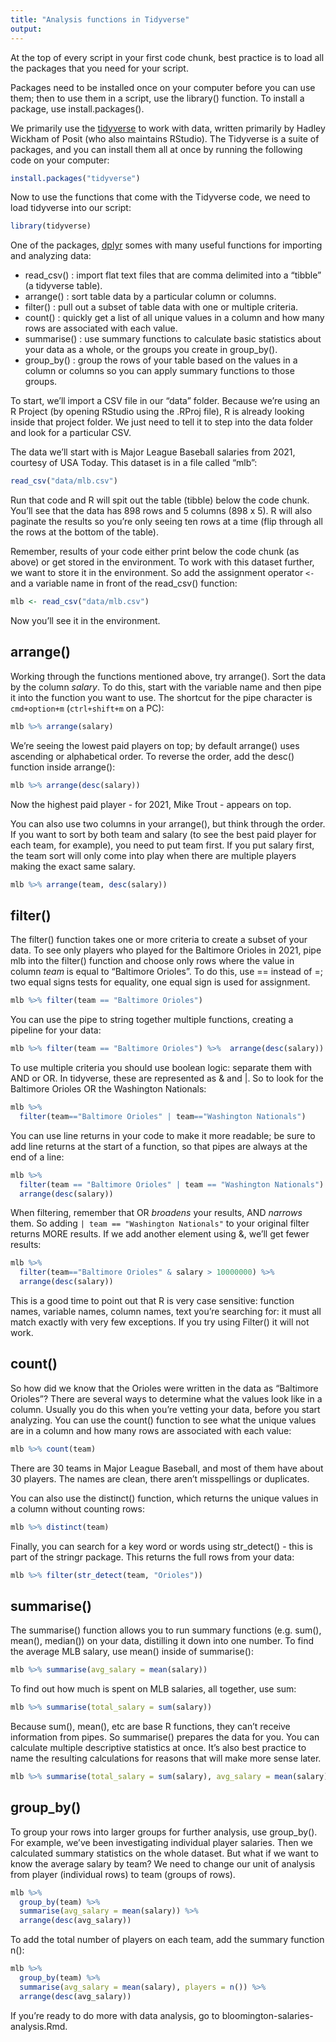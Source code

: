 ```yaml
---
title: "Analysis functions in Tidyverse"
output: 
---
```


At the top of every script in your first code chunk, best practice is to load all the packages that you need for your script.

Packages need to be installed once on your computer before you can use them; then to use them in a script, use the library() function. To install a package, use install.packages().

We primarily use the [tidyverse](https://www.tidyverse.org) to work with data, written primarily by Hadley Wickham of Posit (who also maintains RStudio). The Tidyverse is a suite of packages, and you can install them all at once by running the following code on your computer:

```r
install.packages("tidyverse")
```

Now to use the functions that come with the Tidyverse code, we need to load tidyverse into our script:

```r
library(tidyverse)
```

One of the packages, [dplyr](dplyr.tidyverse.org) somes with many useful functions for importing and analyzing data:

-   read_csv() : import flat text files that are comma delimited into a "tibble" (a tidyverse table).
-   arrange() : sort table data by a particular column or columns.
-   filter() : pull out a subset of table data with one or multiple criteria.
-   count() : quickly get a list of all unique values in a column and how many rows are associated with each value.
-   summarise() : use summary functions to calculate basic statistics about your data as a whole, or the groups you create in group_by().
-   group_by() : group the rows of your table based on the values in a column or columns so you can apply summary functions to those groups.


To start, we'll import a CSV file in our "data" folder. Because we're using an R Project (by opening RStudio using the .RProj file), R is already looking inside that project folder. We just need to tell it to step into the data folder and look for a particular CSV.

The data we'll start with is Major League Baseball salaries from 2021, courtesy of USA Today. This dataset is in a file called "mlb":
```r
read_csv("data/mlb.csv")
```

Run that code and R will spit out the table (tibble) below the code chunk. You'll see that the data has 898 rows and 5 columns (898 x 5). R will also paginate the results so you're only seeing ten rows at a time (flip through all the rows at the bottom of the table). 

Remember, results of your code either print below the code chunk (as above) or get stored in the environment. To work with this dataset further, we want to store it in the environment. So add the assignment operator `<-` and a variable name in front of the read_csv() function: 
```r
mlb <- read_csv("data/mlb.csv")
```

Now you'll see it in the environment.

## arrange() ##

Working through the functions mentioned above, try arrange(). Sort the data by the column *salary*. To do this, start with the variable name and then pipe it into the function you want to use. The shortcut for the pipe character is `cmd+option+m` (`ctrl+shift+m` on a PC):
```r
mlb %>% arrange(salary)
```

We're seeing the lowest paid players on top; by default arrange() uses ascending or alphabetical order. To reverse the order, add the desc() function inside arrange():
```r
mlb %>% arrange(desc(salary))
```

Now the highest paid player - for 2021, Mike Trout - appears on top. 

You can also use two columns in your arrange(), but think through the order. If you want to sort by both team and salary (to see the best paid player for each team, for example), you need to put team first. If you put salary first, the team sort will only come into play when there are multiple players making the exact same salary. 
```r
mlb %>% arrange(team, desc(salary))
```

## filter() ##

The filter() function takes one or more criteria to create a subset of your data. To see only players who played for the Baltimore Orioles in 2021, pipe mlb into the filter() function and choose only rows where the value in column *team* is equal to "Baltimore Orioles". To do this, use == instead of =; two equal signs tests for equality, one equal sign is used for assignment.
```r
mlb %>% filter(team == "Baltimore Orioles")
```

You can use the pipe to string together multiple functions, creating a pipeline for your data:

```r
mlb %>% filter(team == "Baltimore Orioles") %>%  arrange(desc(salary))
```

To use multiple criteria you should use boolean logic: separate them with AND or OR. In tidyverse, these are represented as & and |. 
So to look for the Baltimore Orioles OR the Washington Nationals: 
```r
mlb %>% 
  filter(team=="Baltimore Orioles" | team=="Washington Nationals")
```

You can use line returns in your code to make it more readable; be sure to add line returns at the start of a function, so that pipes are always at the end of a line:
```r
mlb %>% 
  filter(team == "Baltimore Orioles" | team == "Washington Nationals") %>%
  arrange(desc(salary))
```

When filtering, remember that OR *broadens* your results, AND *narrows* them. So adding `| team == "Washington Nationals"` to your original filter returns MORE results. If we add another element using &, we'll get fewer results:  
```r
mlb %>% 
  filter(team=="Baltimore Orioles" & salary > 10000000) %>% 
  arrange(desc(salary))
```

This is a good time to point out that R is very case sensitive: function names, variable names, column names, text you're searching for: it must all match exactly with very few exceptions. If you try using Filter() it will not work.

## count() ##

So how did we know that the Orioles were written in the data as "Baltimore Orioles"? There are several ways to determine what the values look like in a column. Usually you do this when you're vetting your data, before you start analyzing. You can use the count() function to see what the unique values are in a column and how many rows are associated with each value: 
```r
mlb %>% count(team)
```

There are 30 teams in Major League Baseball, and most of them have about 30 players. The names are clean, there aren't misspellings or duplicates. 

You can also use the distinct() function, which returns the unique values in a column without counting rows:
```r
mlb %>% distinct(team)
```

Finally, you can search for a key word or words using str_detect() - this is part of the stringr package. This returns the full rows from your data:
```r
mlb %>% filter(str_detect(team, "Orioles"))
```

## summarise() ##

The summarise() function allows you to run summary functions (e.g. sum(), mean(), median()) on your data, distilling it down into one number. To find the average MLB salary, use mean() inside of summarise():
```r
mlb %>% summarise(avg_salary = mean(salary))
```

To find out how much is spent on MLB salaries, all together, use sum: 
```r
mlb %>% summarise(total_salary = sum(salary))
```

Because sum(), mean(), etc are base R functions, they can't receive information from pipes. So summarise() prepares the data for you. You can calculate multiple descriptive statistics at once. It's also best practice to name the resulting calculations for reasons that will make more sense later. 
```r
mlb %>% summarise(total_salary = sum(salary), avg_salary = mean(salary))
```

## group_by() ##

To group your rows into larger groups for further analysis, use group_by(). For example, we've been investigating individual player salaries. Then we calculated summary statistics on the whole dataset. But what if we want to know the average salary by team? We need to change our unit of analysis from player (individual rows) to team (groups of rows). 

```r
mlb %>% 
  group_by(team) %>% 
  summarise(avg_salary = mean(salary)) %>% 
  arrange(desc(avg_salary))
```

To add the total number of players on each team, add the summary function n():
```r
mlb %>% 
  group_by(team) %>% 
  summarise(avg_salary = mean(salary), players = n()) %>% 
  arrange(desc(avg_salary))
```

If you're ready to do more with data analysis, go to bloomington-salaries-analysis.Rmd.